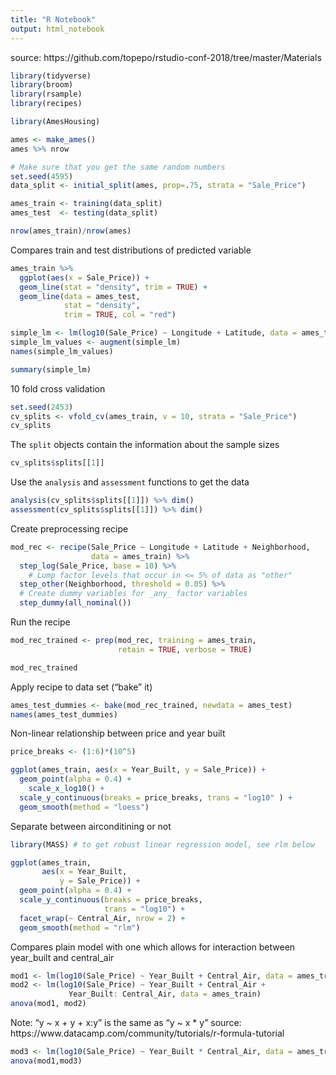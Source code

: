 ```yaml
---
title: "R Notebook"
output: html_notebook
---
```


source: https://github.com/topepo/rstudio-conf-2018/tree/master/Materials

```r
library(tidyverse)
library(broom)
library(rsample)
library(recipes)

library(AmesHousing)
```

```r
ames <- make_ames()
ames %>% nrow
```

```r
# Make sure that you get the same random numbers
set.seed(4595)
data_split <- initial_split(ames, prop=.75, strata = "Sale_Price")

ames_train <- training(data_split)
ames_test  <- testing(data_split)

nrow(ames_train)/nrow(ames)
```

Compares train and test distributions of predicted variable

```r
ames_train %>% 
  ggplot(aes(x = Sale_Price)) + 
  geom_line(stat = "density", trim = TRUE) + 
  geom_line(data = ames_test, 
            stat = "density", 
            trim = TRUE, col = "red") 
```

```r
simple_lm <- lm(log10(Sale_Price) ~ Longitude + Latitude, data = ames_train)
simple_lm_values <- augment(simple_lm)
names(simple_lm_values)
```

```r
summary(simple_lm)
```

10 fold cross validation

```r
set.seed(2453)
cv_splits <- vfold_cv(ames_train, v = 10, strata = "Sale_Price")
cv_splits
```

The `split` objects contain the information about the sample sizes

```r
cv_splits$splits[[1]]
```

Use the `analysis` and `assessment` functions to get the data

```r
analysis(cv_splits$splits[[1]]) %>% dim()
assessment(cv_splits$splits[[1]]) %>% dim()
```

Create preprocessing recipe

```r
mod_rec <- recipe(Sale_Price ~ Longitude + Latitude + Neighborhood,
                  data = ames_train) %>%
  step_log(Sale_Price, base = 10) %>%
    # Lump factor levels that occur in <= 5% of data as "other"
  step_other(Neighborhood, threshold = 0.05) %>%
  # Create dummy variables for _any_ factor variables
  step_dummy(all_nominal())
```

Run the recipe

```r
mod_rec_trained <- prep(mod_rec, training = ames_train,
                        retain = TRUE, verbose = TRUE)
```

```r
mod_rec_trained
```

Apply recipe to data set ("bake" it)

```r
ames_test_dummies <- bake(mod_rec_trained, newdata = ames_test)
names(ames_test_dummies)
```

Non-linear relationship between price and year built

```r
price_breaks <- (1:6)*(10^5)

ggplot(ames_train, aes(x = Year_Built, y = Sale_Price)) + 
  geom_point(alpha = 0.4) +
    scale_x_log10() + 
  scale_y_continuous(breaks = price_breaks, trans = "log10" ) +
  geom_smooth(method = "loess")
```

Separate between airconditining or not

```r
library(MASS) # to get robust linear regression model, see rlm below

ggplot(ames_train, 
       aes(x = Year_Built, 
           y = Sale_Price)) + 
  geom_point(alpha = 0.4) +
  scale_y_continuous(breaks = price_breaks, 
                     trans = "log10") + 
  facet_wrap(~ Central_Air, nrow = 2) +
  geom_smooth(method = "rlm")
```

Compares plain model with one which allows for interaction between year_built and central_air

```r
mod1 <- lm(log10(Sale_Price) ~ Year_Built + Central_Air, data = ames_train)
mod2 <- lm(log10(Sale_Price) ~ Year_Built + Central_Air +
             Year_Built: Central_Air, data = ames_train)
anova(mod1, mod2)
```

Note: "y ~ x + y + x:y" is the same as "y ~ x * y"
source: https://www.datacamp.com/community/tutorials/r-formula-tutorial

```r
mod3 <- lm(log10(Sale_Price) ~ Year_Built * Central_Air, data = ames_train)
anova(mod1,mod3)
```


